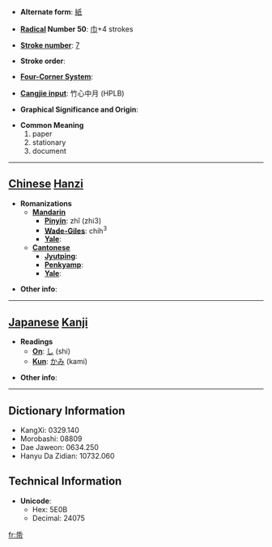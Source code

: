 * '''Alternate form''': [[紙]]

* '''[[Wiktionary:Chinese radical index| Radical]] Number 50''': [[Wiktionary:Chinese radical index 巾|巾]]+4 strokes

* '''[[Wiktionary:Chinese total strokes index|Stroke number]]''': [[Wiktionary:Chinese total strokes index 7|7]]

* '''Stroke order''': 

* '''[[Wiktionary:Chinese four corner index|Four-Corner System]]''': 

* '''[[Wiktionary:Chinese Cangjie index|Cangjie input]]''': 竹心中月 (HPLB)

* '''Graphical Significance and Origin''': 

* '''Common Meaning'''
*#paper
*# stationary
*# document


----

== [[Chinese]] [[Hanzi]] ==

* '''Romanizations'''
** '''[[Mandarin]]'''
*** '''[[Pinyin]]''': zhǐ (zhi3)
*** '''[[Wade-Giles]]''': chih<sup>3</sup>
*** '''[[Yale]]''': 
** '''[[Cantonese]]'''
*** '''[[Jyutping]]''':
*** '''[[Penkyamp]]''': 
*** '''[[Yale]]''': 

* '''Other info''': 

----

== [[Japanese]] [[Kanji]] ==

* '''Readings'''
** '''[[On]]''': [[し]] (shi)
** '''[[Kun]]''': [[かみ]] (kami)

* '''Other info''':  

----

== Dictionary Information ==

* KangXi: 0329.140
* Morobashi: 08809
* Dae Jaweon: 0634.250
* Hanyu Da Zidian: 10732.060

== Technical Information ==

* '''Unicode''':
** Hex: 5E0B
** Decimal: 24075

[[fr:帋]]